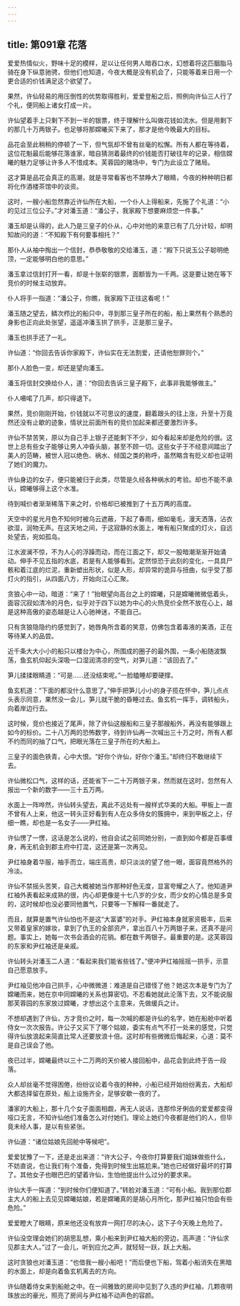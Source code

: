 ```yaml
---
---
---
```

title: 第091章 花落
---





爱爱热情似火，野味十足的模样，足以让任何男人暗吞口水，幻想着将这匹胭脂马骑在身下纵意驰骋，但他们也知道，今夜大概是没有机会了，只能等着来日用一个更合适的价钱满足这个欲望了。

果然，许仙轻易的用压倒性的优势取得胜利，爱爱登船之后，照例向许仙三人行了个礼，便同船上诸女打成一片。

许仙望着手上只剩下不到一半的银票，终于理解什么叫做花钱如流水。但是用剩下的那几十万两银子。也足够将那嫦曦买下来了，那才是他今晚最大的目标。

品花会至此稍稍的停顿了一下，但气氛却不曾有丝毫的松懈。所有人都在等待着，这位花魁最后能够花落谁家，暗自猜测着最终的价钱能否打破往年的记录，相信嫦曦的魅力足够让许多人不惜成本。芙蓉园的赌场中，专门为此设立了赌局。

这才算是品花会真正的高潮，就是寻常看客也不禁睁大了眼睛，今夜的种种明日都将化作酒楼茶馆中的谈资。

这时，一艘小船忽然靠近许仙所在大船，一个仆人上得船来，先施了个礼道：“小的见过三位公子。”才对潘玉道：“潘公子，我家殿下想要麻烦您一件事。”

潘玉却是认得的，此人乃是三皇子的仆从，心中对他的来意已有了几分计较，却明知故问的道：“不知殿下有何要事相托？”

那仆人从袖中掏出一个信封，恭恭敬敬的交给潘玉，道：“殿下只说玉公子聪明绝顶，一定能够明白他的意思。”

潘玉拿过信封打开一看，却是十张崭的银票，面额皆为一千两。这是要让她在等下竞价的时候主动放弃。

仆人将手一指道：“潘公子，你瞧，我家殿下正往这看呢！”

潘玉随之望去，鳞次栉比的船只中，寻到那三皇子所在的船，船上果然有个熟悉的身影也正向此处张望，遥遥冲潘玉拱了拱手，正是那三皇子。

潘玉也拱手还了一礼。

许仙道：“你回去告诉你家殿下，许仙实在无法割爱，还请他恕罪则个。”

那仆人脸色一变，却还是望向潘玉。

潘玉将信封交换给仆人，道：“你回去告诉三皇子殿下，此事非我能够做主。”

仆人嗫喏了几声，却只得退下。

果然，竞价刚刚开始，价钱就以不可思议的速度，翻着跟头的往上涨，升至十万竟然还没有止歇的迹象，情状比前面所有的竞价加起来都还要激烈许多。

许仙不禁苦笑，原以为自己手上银子还能剩下不少，如今看起来却是危险的很。这世上总有些女子能够让男人冲昏头脑，甚至不顾一切。这些女子于不经意间踏出了美人的范畴，被世人冠以绝色、祸水、倾国之类的称呼，虽然略含有贬义却也证明了她们的魔力。

许仙身边的女子，便只能被归于此类，尽管是久经各种祸水的考验。却也不能不承认，嫦曦够得上这个水准。

待到喊价者渐渐稀落下来之时，价格却已被推到了十五万两的高度。

天空中的星光月色不知何时被乌云遮蔽，下起了春雨，细如毫毛，漫天洒落，沾衣欲湿，润物无声。在这天地之间，于这寂静的水面上，唯有船只聚成的灯火，自远处望去，宛如孤岛。

江水波澜不惊，不为人心的浮躁而动，而在江面之下，却又一股暗潮渐渐开始涌动。伸手不见五指的水底，若是有人能够看到。定然惊恐于此刻的变化，一具具尸骸和着江底的烂泥，重新塑出形状，似是人形，却异常的诡异与扭曲，似乎受了那灯火的指引，从四面八方，开始向江心汇聚。

贪狼心中一动，暗道：“来了！”抬眼望向高台之上的嫦曦，只是嫦曦微微低着头，面容沉寂如清冷的月色，似乎对于四下以她为中心的火热竞价全然不放在心上，越是这种高傲的姿态越是让人心驰神迷，不能自己。

只有贪狼隐隐约约感觉到了，她唇角所含着的笑意，仿佛包含着毒液的美酒，正在等待某人的品尝。

近千条大大小小的船只以楼台为中心，所围成的圈子的最外围，一条小船随波飘荡，鱼玄机仰起头深吸一口湿润清凉的空气，对笋儿道：“该回去了。”

笋儿揉揉眼睛道：“可是……还没结束呢。”一脸瞌睡却要硬撑。

鱼玄机道：“下面的都没什么意思了。”伸手把笋儿小小的身子揽在怀中，笋儿点点头表示同意，果然没一会儿，笋儿就干脆的昏睡过去。鱼玄机一挥手，调转船头，向着岸边行去。

这时候，竞价也接近了尾声，除了许仙这艘船和三皇子那艘船外，再没有能够跟上如今的标价。二十八万两的恐怖数字，待到许仙再一次喊出三十万之时，所有人都不约而同的抽了口气，把眼光落在三皇子所在的大船上。

三皇子的面色铁青，心中大恨。“好你个许仙，好你个潘玉。”却终归不敢继续下去。

许仙微松口气，这样的话，还能省下一二十万两银子来，然而就在这时，忽然有人报出一个新的数字——三十五万两。

水面上一阵哗然，许仙转头望去，离此不远处有一艘样式华美的大船。甲板上一直不曾有人上来，他这一转头正好看到有人在众多侍女的簇拥中，来到甲板之上，仔细一瞧，却也是一名女子——尹红袖。

许仙愣了一愣，这话是怎么说的，他自会试之前同她分别，一直到如今都是百事缠身，再无机会到郡主府中打混，这还是第一次再见。

尹红袖身着华服，袖手而立，端庄高贵，却只淡淡的望了他一眼，面容竟然格外的冷淡。

许仙不禁摇头苦笑，自己大概被她当作那种好色无度，显富夸耀之人了。他知道尹红袖外表看起来成熟的很，内心却更像是十七八岁的少女，而少女的心情总是多变的，这时候却也没必要同他置气，只要等一下解释一番就走了。

而且，就算是置气许仙怕也不是这“大富婆”的对手。尹红袖本身就家资极丰，后来又带着皇家的嫁妆，拿到了仇王的全部资产，拿出百八十万两银子来，还真不是问题。事实上，她每一次书会酒会的花销。都在数千两银子。最重要的是。这芙蓉园的东家和尹红袖还是亲戚。

许仙转头对潘玉二人道：“看起来我们能省些钱了。”便冲尹红袖摇摇一拱手，示意自己愿意放手。

尹红袖见他冲自己拱手，心中微微道：难道是自己错怪了他？她这次本是专门为了嫦曦而来，她在京中同嫦曦的关系也算密切。不忍看她就此沦落下去，又不能说服那芙蓉园的东家放过嫦曦，才想出这个主意来，先做缓兵之计。

不想却遇到了许仙，方才竞价之时，每一次喊的都是许仙的名字，她在船舱中听着侍女一次次报告。许公子又买下了哪个姑娘，委实有点气不打一处来的感觉，只觉得许仙放浪起来简直比常人还要放浪十倍。这时却有些微微后悔起来，心道：莫不是自己误会了他。

夜已过半，嫦曦最终以三十二万两的天价被人接回船中，品花会到此终于告一段落。

众人却丝毫不觉得困倦，纷纷议论着今夜的种种，小船已经开始纷纷离去，大船却大都选择留在原处，船上设施齐全，足够安歇一夜的了。

潘家的大船上，那十几个女子面面相觑，再无人说话，连那伶牙俐齿的爱爱都变得哑口无言，不知许仙他们准备怎么对付她们。理论上她们今夜都是他们的人，但毕竟未经人事，是以有些紧张。

许仙道：“诸位姑娘先回舱中等候吧”。

爱爱犹豫了一下，还是走出来道：“许大公子，今夜你打算要我们姐妹做些什么，不妨直说，也让我们有个准备，免得到时候生出尴尬来。”她也已经做好最坏的打算了。其他女子也眼巴巴的望着许仙，生怕他提出什么过分的要求来。

许仙大手一挥道：“到时候你们便知道了。”转脸对潘玉道：“可有小船。我到那位郡主大人的船上去见见嫦曦姑娘，若是嫦曦真的是胡心月所化，那尹红袖只怕会有些危险。”

爱爱瞪大了眼睛，原来他还没有放弃一网打尽的决心，这下子今天晚上危险了。

许仙没空理会她们的胡思乱想，乘小船来到尹红袖大船的旁边，高声道：“许仙求见郡主大人。”过了一会儿，听到应允之声，就轻轻一跃，跃上大船。

这时贪狼也对潘玉道：“也借我一艘小船吧！”而后便也下船，驾着小船消失在黑暗的水面上，却是向着鱼玄机离去的方向。

许仙随着侍女来到船舱之中。在一间雅致的房间中见到了久违的尹红袖，几颗夜明珠放出的豪光，照亮了房间与尹红袖不动声色的容颜。